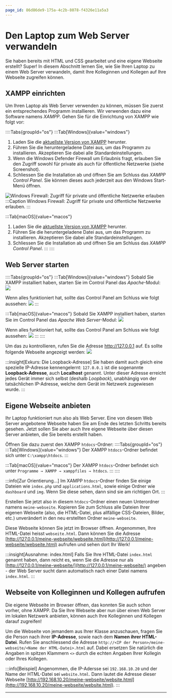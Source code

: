 ```yaml
---
page_id: 86d86de9-175a-4c2b-8078-f4326e11a5a3
---
```

# Den Laptop zum Web Server verwandeln
Sie haben bereits mit HTML und CSS gearbeitet und eine eigene Webseite erstellt? Super! In diesem Abschnitt lernen Sie, wie Sie Ihren Laptop zu einem Web Server verwandeln, damit Ihre Kolleginnen und Kollegen auf Ihre Webseite zugreifen können.

## XAMPP einrichten
Um Ihren Laptop als Web Server verwenden zu können, müssen Sie zuerst ein entsprechendes Programm installieren. Wir verwenden dazu eine Software namens _XAMPP_. Gehen Sie für die Einrichtung von XAMPP wie folgt vor:

::::Tabs{groupId="os"}
:::Tab[Windows]{value="windows"}
1. Laden Sie die [aktuellste Version von XAMPP](https://sourceforge.net/projects/xampp/files/XAMPP%20Windows/8.2.12/xampp-windows-x64-8.2.12-0-VS16-installer.exe) herunter.
2. Führen Sie die heruntergeladene Datei aus, um das Programm zu installieren. Akzeptieren Sie dabei alle Standardeinstellungen.
3. Wenn die Windows Defender Firewall um Erlaubnis fragt, erlauben Sie den Zugriff sowohl für private als auch für öffentliche Netzwerke (siehe Screenshot).
4. Schliessen Sie die Installation ab und öffnen Sie am Schluss das _XAMPP Control Panel_. Sie können dieses auch jederzeit aus den Windows Start-Menü öffnen.

![Windows Firewall: Zugriff für private und öffentliche Netzwerke erlauben](img/xampp-windows-firewall.png)
:::Caption
  Windows Firewall: Zugriff für private und öffentliche Netzwerke erlauben.
:::

:::Tab[macOS]{value="macos"}
1. Laden Sie die [aktuellste Version von XAMPP](https://sourceforge.net/projects/xampp/files/XAMPP%20Mac%20OS%20X/8.2.4/xampp-osx-8.2.4-0-installer.dmg) herunter.
2. Führen Sie die heruntergeladene Datei aus, um das Programm zu installieren. Akzeptieren Sie dabei alle Standardeinstellungen.
3. Schliessen Sie die Installation ab und öffnen Sie am Schluss das _XAMPP Control Panel_.
:::
::::

## Web Server starten
::::Tabs{groupId="os"}
:::Tab[Windows]{value="windows"}
Sobald Sie XAMPP installiert haben, starten Sie im Control Panel das _Apache_-Modul:
![](img/xampp-control-panel-start-apache.png)

Wenn alles funktioniert hat, sollte das Control Panel am Schluss wie folgt aussehen:
![](img/xampp-control-panel-apache-running.png)
:::

:::Tab[macOS]{value="macos"}
Sobald Sie XAMPP installiert haben, starten Sie im Control Panel das _Apache Web Server_-Modul:
![](img/xampp-control-panel-start-apache-macos.png)

Wenn alles funktioniert hat, sollte das Control Panel am Schluss wie folgt aussehen:
![](img/xampp-control-panel-apache-running-macos.png)
:::
::::

Um das zu kontrollieren, rufen Sie die Adresse http://127.0.0.1 auf. Es sollte folgende Webseite angezeigt werden:
![](img/xampp-default-page.png)

:::insight[Exkurs: Die Loopback-Adresse]
Sie haben damit auch gleich eine spezielle IP-Adresse kennengelernt: `127.0.0.1` ist die sogenannte **Loopback-Adresse**, auch **Localhost** genannt. Unter dieser Adresse erreicht jedes Gerät immer sich selbst (deshalb _Loopback_), unabhängig von der tatsächlichen IP-Adresse, welche dem Gerät im Netzwerk zugewiesen wurde.
:::

## Eigene Webseite anbieten
Ihr Laptop funktioniert nun also als Web Server. Eine von diesem Web Server angebotene Webseite haben Sie am Ende des letzten Schritts bereits gesehen. Jetzt sollen Sie aber auch Ihre eigene Webseite über diesen Server anbieten, die Sie bereits erstellt haben.

Öffnen Sie dazu zuerst den XAMPP `htdocs`-Ordner:
::::Tabs{groupId="os"}
:::Tab[Windows]{value="windows"}
Der XAMPP `htdocs`-Ordner befindet sich unter `C:\xampp\htdocs`.
:::

:::Tab[macOS]{value="macos"}
Der XAMPP `htdocs`-Ordner befindet sich unter `Programme → XAMPP → xamppfiles → htdocs`.
:::
::::

:::info[Zur Orientierung...]
Im XAMPP `htdocs`-Ordner finden Sie einige Dateien wie `index.php` und `applications.html`, sowie einige Ordner wie `dashboard` und `img`. Wenn Sie diese sehen, dann sind sie am richtigen Ort.
:::

Erstellen Sie jetzt also in diesem `htdocs`-Ordner einen neuen Unterordner namens `meine-webseite`. Kopieren Sie zum Schluss alle Dateien Ihrer eigenen Webseite (also, die HTML-Datei, plus allfällige CSS-Dateien, Bilder, etc.) unverändert in den neu erstellten Ordner `meine-webseite`.

Diese Webseite können Sie jetzt im Browser öffnen. Angenommen, Ihre HTML-Datei heisst `webseite.html`. Dann können Sie die Adresse [http://127.0.0.1/meine-webseite/webseite.html](http://127.0.0.1/meine-webseite/webseite.html) aufrufen und sehen dort Ihr Werk!

:::insight[Ausnahme: index.html]
Falls Sie Ihre HTML-Datei `index.html` genannt haben, dann reicht es, wenn Sie die Adresse nur als [http://127.0.0.1/meine-webseite/](http://127.0.0.1/meine-webseite/) angeben - der Web Server sucht dann automatisch nach einer Datei namens `index.html`.
:::

## Webseite von Kolleginnen und Kollegen aufrufen
Die eigene Webseite im Browser öffnen, das konnten Sie auch schon vorher, ohne XAMPP. Da Sie Ihre Webseite aber nun über einen Web Server im lokalen Netzwerk anbieten, können auch Ihre Kolleginnen und Kollegen darauf zugreifen!

Um die Webseite von jemandem aus Ihrer Klasse anzuschauen, fragen Sie die Person nach ihrer **IP-Adresse**, sowie nach dem **Namen ihrer HTML-Datei**. Rufen Sie anschliessend die Adresse `http://<IP der Person>/meine-webseite/<Name der HTML-Datei>.html` auf. Dabei ersetzen Sie natürlich die Angaben in spitzen Klammern `<>` durch die echten Angaben Ihrer Kollegin oder Ihres Kollegen.

:::info[Beispiel]
Angenommen, die IP-Adersse sei `192.168.10.20` und der Name der HTML-Datei sei `website.html`. Dann lautet die Adresse dieser Webseite [http://192.168.10.20/meine-webseite/website.html](http://192.168.10.20/meine-webseite/website.html).
:::

---
